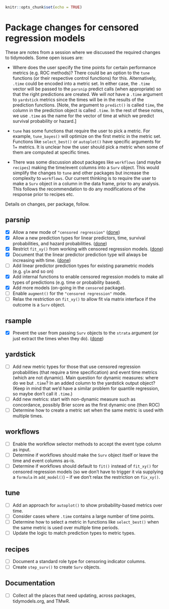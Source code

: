 ```r
knitr::opts_chunk$set(echo = TRUE)
```

# Package changes for censored regression models

These are notes from a session where we discussed the required changes to tidymodels. Some open issues are:

* Where does the user specify the time points for certain performance metrics (e.g. ROC methods)? There could be an option to the `tune` functions (or their respective control functions) for this. Alternatively, `.time` could be encoded into a metric set. In either case, the `.time` vector will be passed to the `parsnip` predict calls (when appropriate) so that the right predictions are created. We will _not_ have a `.time` argument to `yardstick` metrics since the times will be in the results of the prediction functions. [Note, the argument to `predict()` is called `time`, the column in the prediction object is called `.time`. In the rest of these notes, we use `.time` as the name for the vector of time at which we predict survival probability or hazard.]

* `tune` has some functions that require the user to pick a metric. For example, `tune_bayes()` will optimize on the first metric in the metric set. Functions like `select_best()` or `autoplot()` have specific arguments for 1+ metrics. It is unclear how the user should pick a metric when some of them are computed at specific times. 

* There was some discussion about packages like `workflows` (and maybe `recipes`) making the time/event columns into a `Surv` object. This would simplify the changes to `tune` and other packages but increase the complexity to `workflows`. Our current thinking is to require the user to make a `Surv` object in a column in the data frame, prior to any analysis. This follows the recommendation to do any modifications of the response prior to recipes etc.

Details on changes, per package, follow. 

## parsnip

* [x] Allow a new mode of  `"censored regression"` ([done](https://github.com/tidymodels/parsnip/pull/396))
* [x] Allow a new prediction types for linear predictors, time, survival probabilities, and hazard probabilities.  ([done](https://github.com/tidymodels/parsnip/pull/396))
* [x] Restrict `fit_xy()` from working with censored regression models. ([done](https://github.com/tidymodels/parsnip/pull/445))
* [x] Document that the linear predictor prediction type will always be increasing with time. ([done](https://github.com/tidymodels/parsnip/pull/396))
* [ ] Add linear predictor prediction types for existing parametric models (e.g. `glm` and so on)
* [x] Add internal functions to enable censored regression models to make all types of predictions (e.g. time or probability based). 
* [x] Add more models (on-going in the `censored` package). 
* [ ] Enable `augment()` for the `"censored regression"` mode.
* [ ] Relax the restriction on `fit_xy()` to allow fit via matrix interface if the outcome is a `Surv` object.

## rsample

* [x] Prevent the user from passing `Surv` objects to the `strata` argument (or just extract the times when they do). ([done](https://github.com/tidymodels/rsample/pull/231))

## yardstick

* [ ] Add new metric types for those that use censored regression probabilities (that require a time specification) and event time metrics (which are not dynamic). Main question for dynamic measures: where do we but `.time`? In an added column to the yardstick output object? (Keep in mind that we'd have a similar problem for quantile regression, so maybe don't call it `.time`.)
* [ ] Add new metrics: start with non-dynamic measure such as concordance, possibly Brier score as the first dynamic one (then ROC)
* [ ] Determine how to create a metric set when the same metric is used with multiple times. 

## workflows

* [ ] Enable the workflow selector methods to accept the event type column as input.
* [ ] Determine if workflows should make the `Surv` object itself or leave the time and event columns as-is.
* [ ] Determine if workflows should default to `fit()` instead of `fit_xy()` for censored regression models (so we don't have to trigger it via supplying a `formula` in `add_model()`) -- if we don't relax the restriction on `fix_xy()`.

## tune

* [ ] Add an approach for `autoplot()` to show probability-based metrics over time.
* [ ] Consider cases where `.time` contains a large number of time points. 
* [ ] Determine how to select a metric in functions like `select_best()` when the same metric is used over multiple time periods. 
* [ ] Update the logic to match prediction types to metric types. 

## recipes

* [ ] Document a standard role type for censoring indicator columns. 
* [ ] Create `step_surv()` to create `Surv` objects.

## Documentation

* [ ] Collect all the places that need updating, across packages, tidymodels.org, and TMwR.
